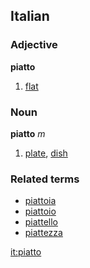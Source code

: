 ==Italian==
===Adjective===
'''piatto'''

# [[flat]]

===Noun===
'''piatto''' ''m''

# [[plate]], [[dish]]

===Related terms===
*[[piattoia]]
*[[piattoio]]
*[[piattello]]
*[[piattezza]]

[[it:piatto]]